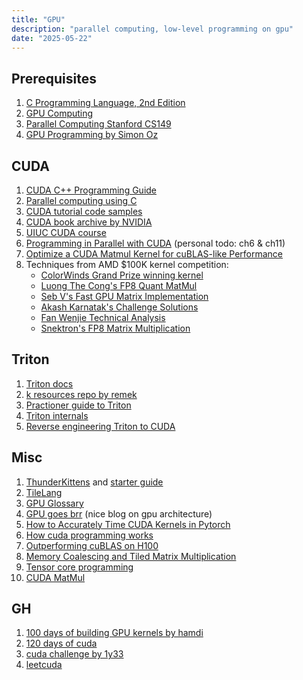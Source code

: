 ---
title: "GPU"
description: "parallel computing, low-level programming on gpu"
date: "2025-05-22"
---

## Prerequisites

1. [C Programming Language, 2nd Edition
](https://www.oreilly.com/library/view/c-programming-language/9780133086249/)
2. [GPU Computing](https://www.youtube.com/playlist?list=PLRRuQYjFhpmubuwx-w8X964ofVkW1T8O4)
3. [Parallel Computing Stanford CS149](https://gfxcourses.stanford.edu/cs149/fall24)
4. [GPU Programming by Simon Oz](https://www.youtube.com/watch?v=c8mQYGbT310&list=PL5XwKDZZlwaY7t0M5OLprpkJUIrF8Lc9j)

## CUDA

1. [CUDA C++ Programming Guide](https://docs.nvidia.com/cuda/pdf/CUDA_C_Programming_Guide.pdf)
2. [Parallel computing using C](https://github.com/CisMine/Parallel-Computing-Cuda-C)
3. [CUDA tutorial code samples](https://github.com/CUDA-Tutorial/CodeSamples)
4. [CUDA book archive by NVIDIA](https://developer.nvidia.com/cuda-books-archive)
5. [UIUC CUDA course](https://newfrontiers.illinois.edu/news-and-events/introduction-to-parallel-programming-with-cuda/)
6. [Programming in Parallel with CUDA](https://www.cambridge.org/core/books/programming-in-parallel-with-cuda/C43652A69033C25AD6933368CDBE084C) (personal todo: ch6 & ch11) 
7. [Optimize a CUDA Matmul Kernel for cuBLAS-like Performance](https://siboehm.com/articles/22/CUDA-MMM)
8. Techniques from AMD $100K kernel competition:
     - [ColorWinds Grand Prize winning kernel](https://github.com/ColorsWind/AMD-Developer-Challenge-2025)
     - [Luong The Cong's FP8 Quant MatMul](https://github.com/luongthecong123/fp8-quant-matmul)
     - [Seb V's Fast GPU Matrix Implementation](https://seb-v.github.io/optimization/update/2025/01/20/Fast-GPU-Matrix-multiplication.html)
     - [Akash Karnatak's Challenge Solutions](https://akashkarnatak.github.io/amd-challenge/)
     - [Fan Wenjie Technical Analysis](https://www.bilibili.com/read/cv41954307)
     - [Snektron's FP8 Matrix Multiplication](https://github.com/Snektron/gpumode-amd-fp8-mm)
     
## Triton

1. [Triton docs](https://triton-lang.org/main/getting-started/tutorials/index.html)
2. [k resources repo by remek](https://github.com/rkinas/triton-resources)
3. [Practioner guide to Triton](https://www.youtube.com/watch?v=DdTsX6DQk24)
4. [Triton internals](https://www.youtube.com/watch?v=njgow_zaJMw)
5. [Reverse engineering Triton to CUDA](https://fkong.tech/posts/2023-04-23-triton-cuda/)

## Misc 

1. [ThunderKittens](https://github.com/HazyResearch/ThunderKittens) and [starter guide](https://docs.google.com/document/d/15-Zvf6e0NLX1si4ml4sUOWCDlXNMtOWKiuo6CKZMEYA/edit?usp=sharing)
2. [TileLang](https://github.com/tile-ai/tilelang)
3. [GPU Glossary](https://modal.com/gpu-glossary)
4. [GPU goes brr](https://hazyresearch.stanford.edu/blog/2024-05-12-tk) (nice blog on gpu architecture)
5. [How to Accurately Time CUDA Kernels in Pytorch](https://www.speechmatics.com/company/articles-and-news/timing-operations-in-pytorch)
6. [How cuda programming works](https://www.nvidia.com/en-us/on-demand/session/gtcspring22-s41487/)
7. [Outperforming cuBLAS on H100](https://www.youtube.com/watch?v=ErTmTCRP1_U)
8. [Memory Coalescing and Tiled Matrix Multiplication](https://0mean1sigma.com/chapter-4-memory-coalescing-and-tiled-matrix-multiplication/)
9. [Tensor core programming](https://leimao.github.io/blog/NVIDIA-Tensor-Core-Programming/)
10. [CUDA MatMul](https://leimao.github.io/blog/CUDA-Matrix-Multiplication/)

## GH

1. [100 days of building GPU kernels by hamdi](https://github.com/a-hamdi/GPU/tree/main)
2. [120 days of cuda](https://github.com/AdepojuJeremy/CUDA-120-DAYS--CHALLENGE)
3. [cuda challenge by 1y33](https://github.com/1y33/100Days)
4. [leetcuda](https://github.com/xlite-dev/LeetCUDA/tree/main)